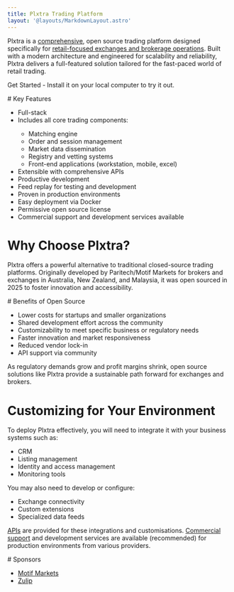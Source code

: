 ```yaml
---
title: Plxtra Trading Platform
layout: '@layouts/MarkdownLayout.astro'
---
```



Plxtra is a [comprehensive](./overviews/features/), open source trading platform designed specifically for [retail-focused exchanges and brokerage operations](./overviews/exchange-or-brokerage/). Built with a modern architecture and engineered for scalability and reliability, Plxtra delivers a full-featured solution tailored for the fast-paced world of retail trading.

<HeroButton href="/getting-started/">Get Started</HeroButton> - Install it on your local computer to try it out.

<AltMainBackground>
# Key Features

* Full-stack <MoreSvg href="./overviews/full-stack/" />
* Includes all core trading components: <MoreSvg href="./architecture/" />
    * Matching engine
    * Order and session management
    * Market data dissemination
    * Registry and vetting systems
    * Front-end applications (workstation, mobile, excel)
* Extensible with comprehensive APIs <MoreSvg href="./api/" />
* Productive development <MoreSvg href="./overviews/programming-languages/" />
* Feed replay for testing and development <MoreSvg href="./overviews/feed-replay/" />
* Proven in production environments <MoreSvg href="./overviews/previous-customers/" />
* Easy deployment via Docker <MoreSvg href="./using/deploy/" />
* Permissive open source license <MoreSvg href="./source/#license" />
* Commercial support and development services available <MoreSvg href="./solutions/commercial-support/" />
</AltMainBackground>

# Why Choose Plxtra?

Plxtra offers a powerful alternative to traditional closed-source trading platforms. Originally developed by Paritech/Motif Markets for brokers and exchanges in Australia, New Zealand, and Malaysia, it was open sourced in 2025 to foster innovation and accessibility. <MoreSvg href="/about/history/" />

<AltMainBackground>
# Benefits of Open Source

* Lower costs for startups and smaller organizations
* Shared development effort across the community
* Customizability to meet specific business or regulatory needs
* Faster innovation and market responsiveness
* Reduced vendor lock-in
* API support via community

As regulatory demands grow and profit margins shrink, open source solutions like Plxtra provide a sustainable path forward for exchanges and brokers.
</AltMainBackground>

# Customizing for Your Environment

To deploy Plxtra effectively, you will need to integrate it with your business systems such as:

* CRM
* Listing management
* Identity and access management
* Monitoring tools

You may also need to develop or configure:

* Exchange connectivity
* Custom extensions
* Specialized data feeds

[APIs](/api/) are provided for these integrations and customisations.  [Commercial support](/solutions/commercial-support/) and development services are available (recommended) for production environments from various providers.

<AltMainBackground>
# Sponsors

* [Motif Markets](https://motifmarkets.com)
* [Zulip](https://zulip.com/)

</AltMainBackground>
